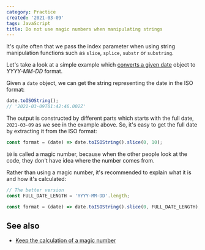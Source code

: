 ```yaml
---
category: Practice
created: '2021-03-09'
tags: JavaScript
title: Do not use magic numbers when manipulating strings
---
```


It's quite often that we pass the index parameter when using string manipulation functions such as `slice`, `splice`, `substr` or `substring`.

Let's take a look at a simple example which [converts a given date](https://phuoc.ng/collection/1-loc/convert-a-date-to-yyyy-mm-dd-format/) object to _YYYY-MM-DD_ format.

Given a `date` object, we can get the string representing the date in the ISO format:

```js
date.toISOString();
// '2021-03-09T01:42:46.002Z'
```

The output is constructed by different parts which starts with the full date, `2021-03-09` as we see in the example above.
So, it's easy to get the full date by extracting it from the ISO format:

```js
const format = (date) => date.toISOString().slice(0, 10);
```

`10` is called a magic number, because when the other people look at the code, they don't have idea where the number comes from.

Rather than using a magic number, it's recommended to explain what it is and how it's calculated:

```js
// The better version
const FULL_DATE_LENGTH = 'YYYY-MM-DD'.length;

const format = (date) => date.toISOString().slice(0, FULL_DATE_LENGTH);
```

## See also

-   [Keep the calculation of a magic number](https://phuoc.ng/collection/tips/keep-the-calculation-of-a-magic-number/)
